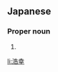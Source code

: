 ==Japanese==
{{ja-kanjitab|ひろ|ゆき}}

===Proper noun===
{{ja-pos|proper|ひろゆき}}

# {{given name|male|lang=ja|sort=ひろゆき}}

[[li:浩幸]]